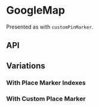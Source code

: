 
<Meta title="Components/GoogleMap" component={GoogleMap} />

# GoogleMap

Presented as with `customPinMarker`.

<Preview>
  <Story name="Base component">
    <GoogleMapsContextProvider value={useGoogleMaps(constants.GOOGLE_MAPS.DEVELOPMENT_API_KEY)}>
      <GoogleMap
        center={knobs.object('center', GoogleMapFixture.customPinMarkerCenter, 'Presentation')}
        copy={knobs.object('copy', GoogleMapFixture.copy, 'Content')}
        customMarker={knobs.object('customMarker', GoogleMapFixture.customPinMarker, 'Content')}
        hasMarkerIndexes={knobs.boolean('hasMarkerIndexes', false, 'Presentation')}
        id="google-map"
        initialZoom={knobs.number('initialZoom', GoogleMapFixture.initialZoom, 'Presentation')}
        places={knobs.object('places', GoogleMapFixture.places, 'Content')}
      />
    </GoogleMapsContextProvider>
  </Story>
</Preview>

## API

<Props of={GoogleMap} />

## Variations

### With Place Marker Indexes

<Preview>
  <Story name="With Place Marker Indexes">
    <GoogleMapsContextProvider value={useGoogleMaps(constants.GOOGLE_MAPS.DEVELOPMENT_API_KEY)}>
      <GoogleMap
        center={GoogleMapFixture.center}
        hasMarkerIndexes={true}
        id="google-map-indexes"
        places={GoogleMapFixture.places}
      />
    </GoogleMapsContextProvider>
  </Story>
</Preview>

### With Custom Place Marker

<Preview>
  <Story name="With Custom Place Marker">
    <GoogleMapsContextProvider value={useGoogleMaps(constants.GOOGLE_MAPS.DEVELOPMENT_API_KEY)}>
      <GoogleMap
        center={GoogleMapFixture.customPlaceMarkerCenter}
        customMarker={GoogleMapFixture.customPlaceMarker}
        hasMarkerIndexes={false}
        id="google-map-custom-place"
        initialZoom={15}
        places={GoogleMapFixture.places}
      />
    </GoogleMapsContextProvider>
  </Story>
</Preview>
